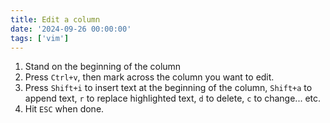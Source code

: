 ```yaml
---
title: Edit a column
date: '2024-09-26 00:00:00'
tags: ['vim']
---
```


1. Stand on the beginning of the column
2. Press `Ctrl+v`, then mark across the column you want to edit.
3. Press `Shift+i` to insert text at the beginning of the column, `Shift+a` to append text, `r` to replace highlighted text, `d` to delete, `c` to change... etc.
4. Hit `ESC` when done.
